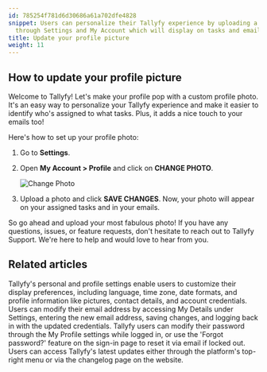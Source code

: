 ```yaml
---
id: 785254f781d6d30686a61a702dfe4828
snippet: Users can personalize their Tallyfy experience by uploading a profile photo
  through Settings and My Account which will display on tasks and emails.
title: Update your profile picture
weight: 11
---
```


## How to update your profile picture

Welcome to Tallyfy! Let's make your profile pop with a custom profile photo. It's an easy way to personalize your Tallyfy experience and make it easier to identify who's assigned to what tasks. Plus, it adds a nice touch to your emails too!

Here's how to set up your profile photo:

1. Go to **Settings**.
2. Open **My Account > Profile** and click on **CHANGE PHOTO**.

   ![Change Photo](https://screenshots.tallyfy.com/tallyfy%2Fpro%2Fdesktop-light-change-profile-picture1701983252467.png)

3. Upload a photo and click **SAVE CHANGES**. Now, your photo will appear on your assigned tasks and in your emails.

So go ahead and upload your most fabulous photo! If you have any questions, issues, or feature requests, don't hesitate to reach out to Tallyfy Support. We're here to help and would love to hear from you.


## Related articles
<CardGrid>
<LinkTitleCard header="<b>Personal Settings > Personalization settings</b>" href="/products/pro/settings/personal-settings/personalization-settings/" > Tallyfy's personal and profile settings enable users to customize their display preferences, including language, time zone, date formats, and profile information like pictures, contact details, and account credentials. </LinkTitleCard>
<LinkTitleCard header="<b>Personal Settings > Change my email address</b>" href="/products/pro/settings/personal-settings/how-can-i-change-my-email-address-in-tallyfy/" > Users can modify their email address by accessing My Details under Settings, entering the new email address, saving changes, and logging back in with the updated credentials. </LinkTitleCard>
<LinkTitleCard header="<b>Personal Settings > Change or reset your password</b>" href="/products/pro/settings/personal-settings/how-can-i-change-or-reset-my-tallyfy-password/" > Tallyfy users can modify their password through the My Profile settings while logged in, or use the 'Forgot password?' feature on the sign-in page to reset it via email if locked out. </LinkTitleCard>
<LinkTitleCard header="<b>Miscellaneous > Stay updated with Tallyfy's latest features</b>" href="/products/pro/miscellaneous/how-can-i-stay-updated-with-tallyfys-latest-features/" > Users can access Tallyfy's latest updates either through the platform's top-right menu or via the changelog page on the website. </LinkTitleCard>
</CardGrid>
